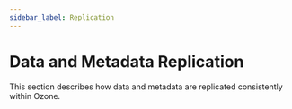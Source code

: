 ```yaml
---
sidebar_label: Replication
---
```


# Data and Metadata Replication


This section describes how data and metadata are replicated consistently within Ozone.

<DocCardList/>
